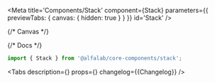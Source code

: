 

<Meta
    title='Components/Stack'
    component={Stack}
    parameters={{ previewTabs: { canvas: { hidden: true } } }}
    id='Stack'
/>

{/* Canvas */}

<Story name='Stack'>
    <div />
</Story>

{/* Docs */}

<ComponentHeader
    name='Stack'
    version={packageJson.version}
    package='@alfalab/core-components/stack'
/>

```jsx
import { Stack } from '@alfalab/core-components/stack';
```

<Tabs
    description={<Description />}
    props={<ArgsTable of={StackTS} />}
    changelog={<Markdown>{Changelog}</Markdown>}
/>
